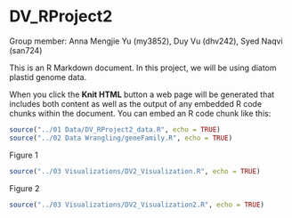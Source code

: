 DV_RProject2
========================================================
Group member: Anna Mengjie Yu (my3852),  Duy Vu (dhv242),  Syed Naqvi (san724)

This is an R Markdown document. In this project, we will be using diatom plastid genome data.

When you click the **Knit HTML** button a web page will be generated that includes both content as well as the output of any embedded R code chunks within the document. You can embed an R code chunk like this:

```r
source("../01 Data/DV_RProject2_data.R", echo = TRUE)
source("../02 Data Wrangling/geneFamily.R", echo = TRUE)
```

Figure 1
```r
source("../03 Visualizations/DV2_Visualization.R", echo = TRUE)
```

Figure 2
```r
source("../03 Visualizations/DV2_Visualization2.R", echo = TRUE)
```


